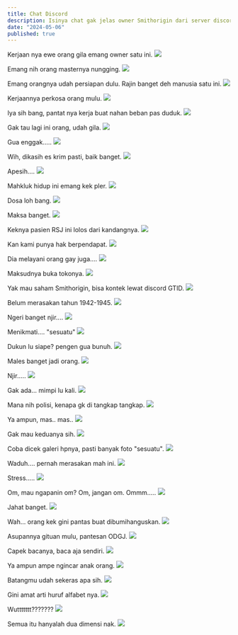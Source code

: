 ```yaml
---
title: Chat Discord
description: Isinya chat gak jelas owner Smithorigin dari server discord GTID. 
date: "2024-05-06"
published: true
---
```


Kerjaan nya ewe orang gila emang owner satu ini.
![](/dosa/chat-discord/1.png)

Emang nih orang masternya nungging.
![](/dosa/chat-discord/2.png)

Emang orangnya udah persiapan dulu. Rajin banget deh manusia satu ini.
![](/dosa/chat-discord/3.png)

Kerjaannya perkosa orang mulu.
![](/dosa/chat-discord/4.png)

Iya sih bang, pantat nya kerja buat nahan beban pas duduk.
![](/dosa/chat-discord/5.png)

Gak tau lagi ini orang, udah gila.
![](/dosa/chat-discord/6.png)

Gua enggak.....
![](/dosa/chat-discord/7.png)

Wih, dikasih es krim pasti, baik banget.
![](/dosa/chat-discord/8.png)

Apesih....
![](/dosa/chat-discord/9.jpg)

Mahkluk hidup ini emang kek pler.
![](/dosa/chat-discord/10.png)

Dosa loh bang.
![](/dosa/chat-discord/11.jpg)

Maksa banget.
![](/dosa/chat-discord/12.png)

Keknya pasien RSJ ini lolos dari kandangnya.
![](/dosa/chat-discord/13.png)

Kan kami punya hak berpendapat.
![](/dosa/chat-discord/14.png)

Dia melayani orang gay juga....
![](/dosa/chat-discord/15.png)

Maksudnya buka tokonya.
![](/dosa/chat-discord/16.png)

Yak mau saham Smithorigin, bisa kontek lewat discord GTID.
![](/dosa/chat-discord/17.png)

Belum merasakan tahun 1942-1945.
![](/dosa/chat-discord/18.png)

Ngeri banget njir....
![](/dosa/chat-discord/19.png)

Menikmati.... "sesuatu"
![](/dosa/chat-discord/20.png)

Dukun lu siape? pengen gua bunuh.
![](/dosa/chat-discord/21.png)

Males banget jadi orang.
![](/dosa/chat-discord/22.png)

Njir.....
![](/dosa/chat-discord/23.png)

Gak ada... mimpi lu kali.
![](/dosa/chat-discord/24.png)

Mana nih polisi, kenapa gk di tangkap tangkap.
![](/dosa/chat-discord/25.png)

Ya ampun, mas.. mas..
![](/dosa/chat-discord/26.png)

Gak mau keduanya sih.
![](/dosa/chat-discord/27.png)

Coba dicek galeri hpnya, pasti banyak foto "sesuatu".
![](/dosa/chat-discord/28.png)

Waduh.... pernah merasakan mah ini.
![](/dosa/chat-discord/29.jpg)

Stress.....
![](/dosa/chat-discord/30.png)

Om, mau ngapanin om? Om, jangan om. Ommm.....
![](/dosa/chat-discord/31.png)

Jahat banget.
![](/dosa/chat-discord/32.png)

Wah... orang kek gini pantas buat dibumihanguskan.
![](/dosa/chat-discord/33.png)

Asupannya gituan mulu, pantesan ODGJ.
![](/dosa/chat-discord/34.png)

Capek bacanya, baca aja sendiri.
![](/dosa/chat-discord/35.png)

Ya ampun ampe ngincar anak orang.
![](/dosa/chat-discord/36.png)

Batangmu udah sekeras apa sih.
![](/dosa/chat-discord/37.png)

Gini amat arti huruf alfabet nya.
![](/dosa/chat-discord/38.png)

Wuttttttt???????
![](/dosa/chat-discord/39.png)

Semua itu hanyalah dua dimensi nak.
![](/dosa/chat-discord/40.png)
